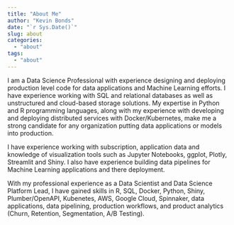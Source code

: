 ```yaml
---
title: "About Me"
author: "Kevin Bonds"
date: "`r Sys.Date()`"
slug: about
categories: 
  - "about"
tags:
  - "about"
---
```


I am a Data Science Professional with experience designing and deploying production level code for data applications and Machine Learning efforts. I have experience working with SQL and relational databases as well as unstructured and cloud-based storage solutions. My expertise in Python and R programming languages, along with my experience with developing and deploying distributed services with Docker/Kubernetes, make me a strong candidate for any organization putting data applications or models into production.

I have experience working with subscription, application data and knowledge of visualization tools such as Jupyter Notebooks, ggplot, Plotly, Streamlit and Shiny. I also have experience building data pipelines for Machine Learning applications and there deployment.

With my professional experience as a Data Scientist and Data Science Platform Lead, I have gained skills in R, SQL, Docker, Python, Shiny, Plumber/OpenAPI, Kubenetes, AWS, Google Cloud, Spinnaker, data applications, data pipelining, production workflows, and product analytics (Churn, Retention, Segmentation, A/B Testing).